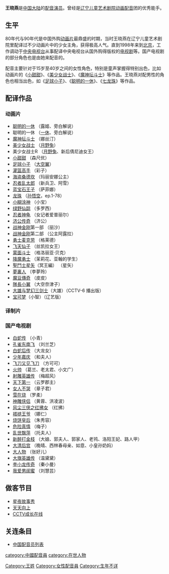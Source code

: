{{otheruses|王晓燕 }}

'''王晓燕'''是[[中国大陆|中国大陆]]的[[配音演员|配音演员]]。曾经是[[辽宁儿童艺术剧院|辽宁儿童艺术剧院]][[动画|动画]][[配音|配音]]团的优秀能手。

==生平==
80年代与90年代是中国外购[[动画片|动画片]]最鼎盛的时期，当时王晓燕在辽宁儿童艺术剧院里配译过不少动画片中的少女主角，获得极高人气。直到1998年来到[[北京|北京]]，工作调动于[[中国中央电视台|中央电视台]]从事配译中央电视台从国外购得版权的[[电视剧|电视剧]]等。国产电视剧的部分角色也是由她来配音的。

配音主要针对于15岁至40岁之间的女性角色，特别是童声掌握得特别出色，比如动画片的《[[小甜甜|小甜甜]]》、《[[美少女战士|美少女战士]]》、《[[魔神坛斗士|魔神坛斗士]]》等作品。王晓燕对配男性的角色也相当出色，如《[[足球小子|足球小子]]》、《[[聪明的一休|聪明的一休]]》、《[[七龙珠|七龙珠]]》等作品。

== 配译作品 ==
=== 动画片 ===
* [[聪明的一休|聪明的一休]] （露姬、旁白解说）
* 聪明的一休 （[[一休|一休]]、旁白解说）
* [[魔神坛斗士|魔神坛斗士]] （娜丝汀）
* [[美少女战士|美少女战士]] （[[月野兔|月野兔]]）
* 美少女战士R （[[月野兔|月野兔]]、新后倩尼迪女王）
* [[小甜甜|小甜甜]] （森尺优）
* [[足球小子|足球小子]] （[[大空翼|大空翼]]）
* [[灌篮高手|灌篮高手]] （彩子）
* [[海盗桑德坎|海盗桑德坎]] （玛丽安娜公主）
* [[忍者乱太郎|忍者乱太郎]] （新兵卫、阿雪）
* [[蓝宝石王子|蓝宝石王子]] （萨菲娜）
* [[七龍珠_(動畫)|龙珠]] （[[孙悟空_(七龙珠)|孙悟空]]，ep.1-78）
* [[小糊涂神|小糊涂神]] （小宝）
* [[绿野仙踪|绿野仙踪]] （多罗西）
* [[忍者神龟|忍者神龟]] （女记者爱普丽尔）
* [[济公传奇|济公传奇]] （济公）
* [[战神金刚|战神金刚]]第一部 （丽沙）
* [[战神金刚|战神金刚]]第二部 （公主阿露拉）
* [[勇士麦克劳|勇士麦克劳]] （格莱德）
* [[飞天仙子|飞天仙子]] （丝凯拉女王）
* [[蒙面斗士|蒙面斗士]] （格洛丽亚·贝克）
* [[降魔勇士|降魔勇士]] （茉莉花、亚翰的学生）
* [[聖鬥士星矢|聖鬥士星矢]]（冥王編） （星矢）
* [[夢裏人|夢裏人]] （李夢玲）
* [[魔豆傳奇|魔豆傳奇]] （皮皮）
* [[隊長小翼|隊長小翼]] （大空奈津子）
* [[大雄与梦幻三剑士|大雄与梦幻三剑士]]（大雄）（CCTV-6 播出版）
* [[宝可梦|宝可梦]]（小智）（辽艺版）

=== 译制片 ===

=== 国产电视剧 ===
* [[白蛇传_(2005年电视剧)|白蛇传]] （小青）
* [[孔雀东南飞|孔雀东南飞]] （刘兰芝）
* [[白蛇后传_(2010年电视剧)|白蛇后传]] （大龙女）
* [[少年嘉庆|少年嘉庆]] （和夫人）
* [[飞刀又见飞刀|飞刀又见飞刀]] （方可可）
* [[火帅|火帅]] （葛兰、老太君、小文广）
* [[射雕英雄传|射雕英雄传]] （梅超风）
* [[天下第一|天下第一]] （云罗郡主）
* [[女人不哭|女人不哭]] （章子君）
* [[雪在烧|雪在烧]] （罗柔）
* [[神雕侠侣|神雕侠侣]] （黄蓉、洪凌波）
* [[风尘三侠之红拂女|风尘三侠之红拂女]] （红拂）
* [[褡裢王爷|褡裢王爷]] （娜仁）
* [[烧饼皇后|烧饼皇后]] （朱秀容）
* [[危险真情|危险真情]] （梅子）
* [[乱世飘萍|乱世飘萍]] （托夫人）
* [[新醉打金枝|新醉打金枝]] （大娘、郭夫人、郭家人、老鸨、洛阳王妃、路人甲）
* [[大清后宫|大清后宫]] （晚晴、西林春母亲、如意、小皇孙奶妈）
* [[大人物|大人物]] （张好儿）
* [[大旗英雄传|大旗英雄传]] （温黛黛）
* [[李小龙传奇|李小龙传奇]] （秦小曼）
* [[我爱男闺蜜|我爱男闺蜜]] （刘慧芸）

== 做客节目 ==
* [[星夜故事秀|星夜故事秀]]
* [[天天向上|天天向上]]
* [[CCTV成长在线|CCTV成长在线]]

== 关连条目 ==
* [[中国配音员列表|中国配音员列表]]

{{Authority control}}
{{DEFAULTSORT:W}}
[[Category:王姓|Category:王姓]]
[[category:中國配音員|category:中國配音員]]
[[category:在世人物|category:在世人物]]
[[Category:女性配音員|Category:女性配音員]]
[[Category:生年不详|Category:生年不详]]